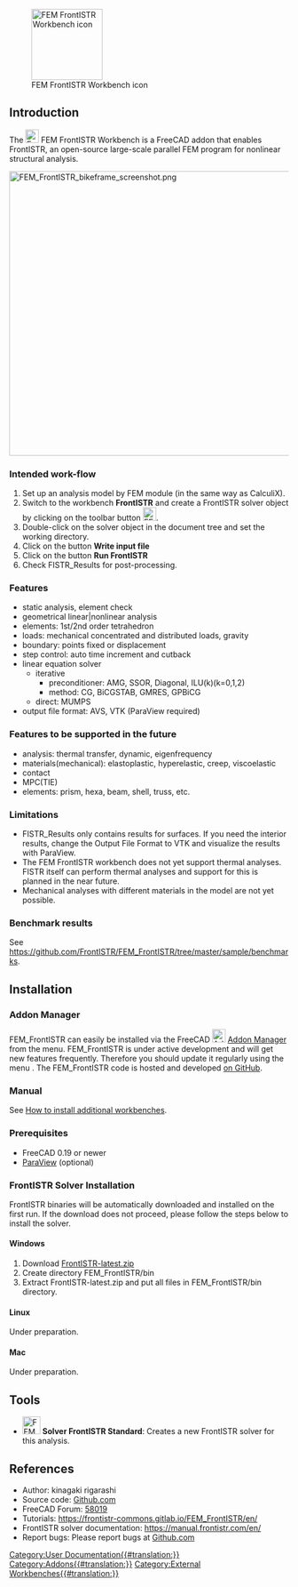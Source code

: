 <languages/>
<translate>

<!--T:1-->
[[File:FrontISTR.svg|thumb|128px|FEM FrontISTR Workbench icon]]

</translate>
{{TOCright}}
<translate>

== Introduction == <!--T:2-->

<!--T:3-->
The [[File:FrontISTR.svg|24px]] FEM FrontISTR Workbench is a FreeCAD addon that enables FrontISTR, an open-source large-scale parallel FEM program for nonlinear structural analysis. 

</translate>
[[File:FEM FrontISTR bikeframe screenshot.png|512px]]
<translate>

=== Intended work-flow === <!--T:4-->

<!--T:5-->
# Set up an analysis model by FEM module (in the same way as CalculiX).
# Switch to the workbench '''FrontISTR''' and create a FrontISTR solver object by clicking on the toolbar button [[Image:FEM_SolverCalculixCxxtools.svg|24px]].
# Double-click on the solver object in the document tree and set the working directory.
# Click on the button '''Write input file'''
# Click on the button '''Run FrontISTR'''
# Check FISTR_Results for post-processing.

=== Features === <!--T:6-->

<!--T:7-->
* static analysis, element check
* geometrical linear|nonlinear analysis
* elements: 1st/2nd order tetrahedron
* loads: mechanical concentrated and distributed loads, gravity
* boundary: points fixed or displacement
* step control: auto time increment and cutback
* linear equation solver
** iterative
*** preconditioner: AMG, SSOR, Diagonal, ILU(k)(k=0,1,2)
*** method: CG, BiCGSTAB, GMRES, GPBiCG
** direct: MUMPS
* output file format: AVS, VTK (ParaView required)

=== Features to be supported in the future === <!--T:8-->

<!--T:9-->
* analysis: thermal transfer, dynamic, eigenfrequency
* materials(mechanical): elastoplastic, hyperelastic, creep, viscoelastic
* contact
* MPC(TIE)
* elements: prism, hexa, beam, shell, truss, etc.

=== Limitations === <!--T:10-->

<!--T:11-->
* FISTR_Results only contains results for surfaces. If you need the interior results, change the Output File Format to VTK and visualize the results with ParaView.
* The FEM FrontISTR workbench does not yet support thermal analyses. FISTR itself can perform thermal analyses and support for this is planned in the near future.
* Mechanical analyses with different materials in the model are not yet possible.

=== Benchmark results === <!--T:12-->

<!--T:13-->
See https://github.com/FrontISTR/FEM_FrontISTR/tree/master/sample/benchmarks.

== Installation == <!--T:14-->

=== Addon Manager === <!--T:15-->

<!--T:16-->
FEM_FrontISTR can easily be installed via the FreeCAD [[Image:AddonManager.svg|24px]] [[Std_AddonMgr|Addon Manager]] from the {{MenuCommand|Tools → Addon manager}} menu.
FEM_FrontISTR  is under active development and will get new features frequently. Therefore you should update it regularly using the menu {{MenuCommand|Tools → Addon manager}}.
The FEM_FrontISTR code is hosted and developed [https://github.com/FrontISTR/FEM_FrontISTR on GitHub].

=== Manual === <!--T:17-->

<!--T:18-->
See [[How_to_install_additional_workbenches|How to install additional workbenches]].

=== Prerequisites === <!--T:19-->

<!--T:20-->
* FreeCAD 0.19 or newer
* [https://www.paraview.org/ ParaView] (optional)

=== FrontISTR Solver Installation === <!--T:21-->

<!--T:22-->
FrontISTR binaries will be automatically downloaded and installed on the first run. If the download does not proceed, please follow the steps below to install the solver.

==== Windows ==== <!--T:23-->

<!--T:24-->
# Download [https://www.frontistr.com/download/link.php?https://frontistr-commons.gitlab.io/FrontISTR/release/x86_64-w64-mingw32-msmpi/FrontISTR-latest.zip FrontISTR-latest.zip]
# Create directory FEM_FrontISTR/bin
# Extract FrontISTR-latest.zip and put all files in FEM_FrontISTR/bin directory.

==== Linux ==== <!--T:25-->

<!--T:26-->
Under preparation.

==== Mac ==== <!--T:27-->

<!--T:28-->
Under preparation.

== Tools == <!--T:29-->

<!--T:30-->
* [[Image:FEM_SolverCalculixCxxtools.svg|32px]] '''Solver FrontISTR Standard''':  Creates a new FrontISTR solver for this analysis.

== References == <!--T:31-->

<!--T:32-->
* Author: kinagaki rigarashi
* Source code: [https://github.com/FrontISTR/FEM_FrontISTR Github.com]
* FreeCAD Forum: [https://forum.freecadweb.org/viewtopic.php?t=58019 58019]
* Tutorials: https://frontistr-commons.gitlab.io/FEM_FrontISTR/en/
* FrontISTR solver documentation: https://manual.frontistr.com/en/
* Report bugs: Please report bugs at [https://github.com/FrontISTR/FEM_FrontISTR Github.com]


</translate>
[[Category:User Documentation{{#translation:}}]]
[[Category:Addons{{#translation:}}]]
[[Category:External Workbenches{{#translation:}}]]